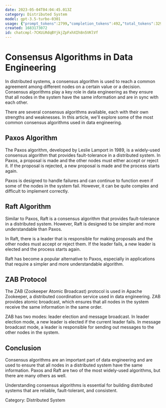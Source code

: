 ```yaml
---
date: 2023-05-04T04:04:45.013Z
category: Distributed System
model: gpt-3.5-turbo-0301
usage: {"prompt_tokens":2799,"completion_tokens":492,"total_tokens":3291}
created: 1683173072
id: chatcmpl-7CKUiRdqBYjkjZpFxhXIh8n5VKlVf
---
```


# Consensus Algorithms in Data Engineering

In distributed systems, a consensus algorithm is used to reach a common agreement among different nodes on a certain value or a decision. Consensus algorithms play a key role in data engineering as they ensure that all nodes in the system have the same information and are in sync with each other.

There are several consensus algorithms available, each with their own strengths and weaknesses. In this article, we'll explore some of the most common consensus algorithms used in data engineering.

## Paxos Algorithm

The Paxos algorithm, developed by Leslie Lamport in 1989, is a widely-used consensus algorithm that provides fault-tolerance in a distributed system. In Paxos, a proposal is made and the other nodes must either accept or reject it. If the proposal is rejected, a new proposal is made and the process starts again.

Paxos is designed to handle failures and can continue to function even if some of the nodes in the system fail. However, it can be quite complex and difficult to implement correctly.

## Raft Algorithm

Similar to Paxos, Raft is a consensus algorithm that provides fault-tolerance in a distributed system. However, Raft is designed to be simpler and more understandable than Paxos.

In Raft, there is a leader that is responsible for making proposals and the other nodes must accept or reject them. If the leader fails, a new leader is elected and the process starts again.

Raft has become a popular alternative to Paxos, especially in applications that require a simpler and more understandable algorithm.

## ZAB Protocol

The ZAB (Zookeeper Atomic Broadcast) protocol is used in Apache Zookeeper, a distributed coordination service used in data engineering. ZAB provides atomic broadcast, which ensures that all nodes in the system receive the same information in the same order.

ZAB has two modes: leader election and message broadcast. In leader election mode, a new leader is elected if the current leader fails. In message broadcast mode, a leader is responsible for sending out messages to the other nodes in the system.

## Conclusion

Consensus algorithms are an important part of data engineering and are used to ensure that all nodes in a distributed system have the same information. Paxos and Raft are two of the most widely-used algorithms, but there are many others as well.

Understanding consensus algorithms is essential for building distributed systems that are reliable, fault-tolerant, and consistent.

Category: Distributed System